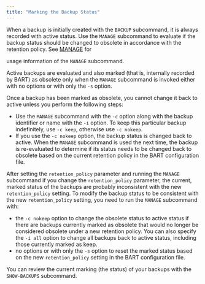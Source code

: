 ```yaml
---
title: "Marking the Backup Status"
---
```


When a backup is initially created with the `BACKUP` subcommand, it is always recorded with active status. Use the `MANAGE` subcommand to evaluate if the backup status should be changed to obsolete in accordance with the retention policy. See [MANAGE](manage) for

usage information of the `MANAGE` subcommand.

Active backups are evaluated and also marked (that is, internally recorded by BART) as obsolete only when the `MANAGE` subcommand is invoked either with no options or with only the `-s` option.

Once a backup has been marked as obsolete, you cannot change it back to active unless you perform the following steps:

  - Use the `MANAGE` subcommand with the `-c` option along with the backup identifier or name with the `-i` option. To keep this particular backup indefinitely, use `-c keep`, otherwise use `-c nokeep`.
  - If you use the `-c nokeep` option, the backup status is changed back to active. When the `MANAGE` subcommand is used the next time, the backup is re-evaluated to determine if its status needs to be changed back to obsolete based on the current retention policy in the BART configuration file.

After setting the `retention_policy` parameter and running the `MANAGE` subcommand if you change the `retention_policy` parameter, the current, marked status of the backups are probably inconsistent with the new `retention_policy` setting. To modify the backup status to be consistent with the new `retention_policy` setting, you need to run the `MANAGE` subcommand with:

  - the `-c nokeep` option to change the obsolete status to active status if there are backups currently marked as obsolete that would no longer be considered obsolete under a new retention policy. You can also specify the `-i all` option to change all backups back to active status, including those currently marked as keep.
  - no options or with only the `-s` option to reset the marked status based on the new `retention_policy` setting in the BART configuration file.

You can review the current marking (the status) of your backups with the `SHOW-BACKUPS` subcommand.
